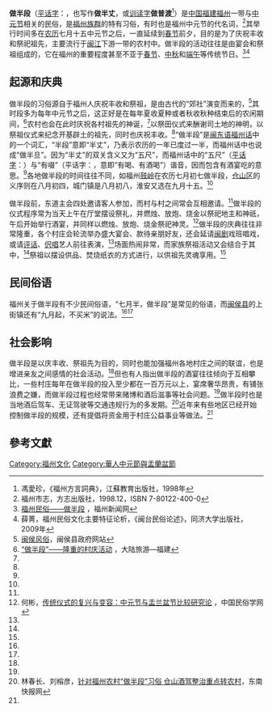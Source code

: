 '''做半段'''（[[平话字|平话字]]：{{lang|cdo|có̤ buáng-dâung}}，也写作'''做半丈'''，或[[训读字|训读字]]'''做普渡'''<ref name="馮愛珍">馮愛珍，《福州方言詞典》，江蘇教育出版社，1998年</ref>）是[[中国|中国]][[福建|福建]][[福州|福州]]一带与[[中元节|中元节]]相关的民俗，是[[福州族群|福州族群]]的特有习俗，有时也是福州中元节的代名词，<ref name="福州市志">福州市志，方志出版社，1998.12，ISBN 7-80122-400-0</ref>其举行时间多在[[农历|农历]]七月十五中元节之后，一直延续到[[春节|春节]]前夕，目的是为了庆祝丰收和祭祀祖先，主要流行于[[闽江|闽江]]下游一带的农村中。做半段的活动往往是由宴会和祭祖组成的，它在福州的重要程度甚至不亚于[[春节|春节]]、[[中秋|中秋]]和[[端午|端午]]等传统节日。<ref name="福州民俗——做半段">[http://www.fjqhdmw.com/Html/2008226/2008226152344.shtml 福州民俗——做半段] {{Wayback|url=http://www.fjqhdmw.com/Html/2008226/2008226152344.shtml |date=20140901112606 }}，福州新闻网</ref><ref name="福州民俗文化主要特征论析">薛菁，福州民俗文化主要特征论析，《闽台民俗论述》，同济大学出版社，2009年</ref>

==起源和庆典==
做半段的习俗源自于福州人庆祝丰收和祭祖，是由古代的“郊社”演变而来的，<ref name="闽侯风俗">[http://www.minhou.gov.cn/Article/ShowArticle.asp?ArticleID=823 闽侯风俗]{{dead link|date=2017年11月 |bot=InternetArchiveBot |fix-attempted=yes }}，闽侯县政府网站</ref>其时段多为每年中元节之后，这正好是在每年夏收夏种或者秋收秋种结束后的农闲期间，<ref name="“做半段”——隆重的村庆活动">[http://www.dalu.com/china/fujian/index16.html “做半段”——隆重的村庆活动] {{Wayback|url=http://www.dalu.com/china/fujian/index16.html |date=20070208214346 }}，大陆旅游—福建</ref>农村也会在此时庆祝各村祖先的神诞，<ref name="福州民俗——做半段"/>以祭田仪式来酬谢司土地的神明，以祭祖仪式来纪念开基辟土的祖先，同时也庆祝丰收。<ref name="闽侯风俗"/>“做半段”是[[闽东语|闽东语]][[福州话|福州话]]中的一个词汇，“半段”意即“半丈”，乃表示农历的一年已度过一半，而福州话中也说成“做半旦”。因为“半丈”的双关含义又为“五尺”，而福州话中的“五尺”（[[平话字|平话字]]：{{lang|cdo|ngô chióh}}）与“有啜”（平话字：{{lang|cdo|ô chiók}}，意即“有喝、有酒喝”）谐音，因而包含有酒宴吃的意思。<ref name="福州民俗——做半段"/>各地做半段的时间往往不同，如福州[[鼓岭|鼓岭]]在农历七月初七做半段，[[仓山区|仓山区]]的义序则在八月初四，城门镇是八月初八，淮安又选在九月十五。<ref name="“做半段”——隆重的村庆活动"/>

做半段前，东道主会四处邀请客人参加，而村与村之间常会互相邀请。<ref name="福州民俗——做半段"/>做半段的仪式程序常为当天上午在厅堂摆设祭礼，并燃烛、放炮、烧金以祭祀地主和神祇，午后开始举行酒宴，并同样以燃烛、放炮、烧金祭祀神灵。<ref name="传统仪式的复兴与变容：中元节与盂兰盆节比较研究论">何彬，[http://www.chinesefolklore.org.cn/web/index.php?NewsID=5596 传统仪式的复兴与变容：中元节与盂兰盆节比较研究论] {{Wayback|url=http://www.chinesefolklore.org.cn/web/index.php?NewsID=5596 |date=20160304072651 }}，中国民俗学网</ref>做半段的庆典往往非常隆重，各个村庄会轮流举办盛大宴会、款待亲朋好友，还会延请[[闽剧|闽剧]]戏班唱戏，或请[[评话|评话]]、[[伬唱|伬唱]]艺人前往表演，<ref name="福州市志"/>场面热闹非常，而家族祭祖活动又会结合于其中，<ref name="福州民俗文化主要特征论析"/>祭祖以摆设供品、焚烧纸衣的方式进行，以供祖先灵魂享用。<ref name="福州市志"/>

==民间俗语==
福州关于做半段有不少民间俗语，“七月半，做半段”是常见的俗语，而[[闽侯县|闽侯县]]的上街镇还有“九月起，不买米”的说法。<ref name="福州市志"/><ref name="福州民俗——做半段"/>

==社会影响==
做半段是以庆丰收、祭祖先为目的，同时也能加强福州各地村庄之间的联谊，也是增进亲友之间感情的社会活动。<ref name="“做半段”——隆重的村庆活动"/>但也有人指出做半段的酒宴往往倾向于互相攀比，一些村庄每年在做半段的投入至少都在一百万元以上，宴席奢华昂贵，有铺张浪费之嫌，而做半段过程也经常带来赌博和酒后滋事等社会问题。<ref name="福州民俗——做半段"/>做半段时也是当地酒后驾车、无证驾驶等交通违规行为的多发期。<ref name="针对福州农村“做半段”习俗 仓山酒驾整治重点转农村">林春长、刘榕彦，[http://www.dnkb.com.cn/archive/info/20090924/073715383.html 针对福州农村“做半段”习俗 仓山酒驾整治重点转农村]{{dead link|date=2017年11月 |bot=InternetArchiveBot |fix-attempted=yes }}，东南快报网</ref>近年来有些地区已经开始控制做半段的规模，还有提倡将资金用于村庄公益事业等做法。<ref name="福州民俗——做半段"/>

==參考文獻==
{{reflist|2}}
[[Category:福州文化|Category:福州文化]]
[[Category:華人中元節與盂蘭盆節|Category:華人中元節與盂蘭盆節]]